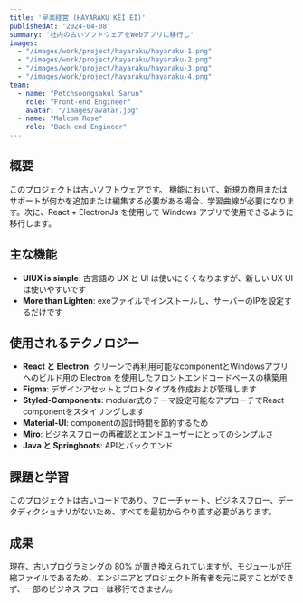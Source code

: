 ```yaml
---
title: '早楽経営 (HAYARAKU KEI EI)'
publishedAt: '2024-04-08'
summary: '社内の古いソフトウェアをWebアプリに移行し'
images:
  - "/images/work/project/hayaraku/hayaraku-1.png"
  - "/images/work/project/hayaraku/hayaraku-2.png"
  - "/images/work/project/hayaraku/hayaraku-3.png"
  - "/images/work/project/hayaraku/hayaraku-4.png"
team:
  - name: "Petchsoongsakul Sarun"
    role: "Front-end Engineer"
    avatar: "/images/avatar.jpg"
  - name: "Malcom Rose"
    role: "Back-end Engineer"
---
```


## 概要

このプロジェクトは古いソフトウェアです。 機能において、新規の商用またはサポートが何かを追加または編集する必要がある場合、学習曲線が必要になります。次に、React + ElectronJs を使用して Windows アプリで使用できるように移行します。

## 主な機能

- **UIUX is simple**: 古言語の UX と UI は使いにくくなりますが、新しい UX UI は使いやすいです
- **More than Lighten**: exeファイルでインストールし、サーバーのIPを設定するだけです

## 使用されるテクノロジー

- **React と Electron**: クリーンで再利用可能なcomponentとWindowsアプリへのビルド用の Electron を使用したフロントエンドコードベースの構築用
- **Figma**: デザインアセットとプロトタイプを作成および管理します
- **Styled-Components**: modular式のテーマ設定可能なアプローチでReact componentをスタイリングします
- **Material-UI**: componentの設計時間を節約するため
- **Miro**: ビジネスフローの再確認とエンドユーザーにとってのシンプルさ
- **Java と Springboots**: APIとバックエンド

## 課題と学習

このプロジェクトは古いコードであり、フローチャート、ビジネスフロー、データディクショナリがないため、すべてを最初からやり直す必要があります。

## 成果

現在、古いプログラミングの 80% が置き換えられていますが、モジュールが圧縮ファイルであるため、エンジニアとプロジェクト所有者を元に戻すことができず、一部のビジネス フローは移行できません。